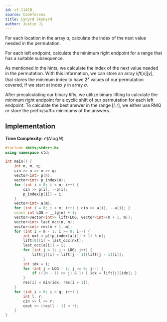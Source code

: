 ```yaml
---
id: cf-1142B
source: Codeforces
title: Lynyrd Skynyrd
author: Justin Ji
---
```


<Spoiler title = "Hint 1">

For each location in the array $a$, calculate the index of the next value
needed in the permutation.

</Spoiler>

<Spoiler title = "Hint 2">

For each left endpoint, calculate the minimum right endpoint for a range that
has a suitable subsequence.

</Spoiler>

<Spoiler title = "Explanation">

As mentioned in the hints, we calculate the index of the next value needed in
the permutation. With this information, we can store an array $lift[x][y]$,
that stores the minimum index to have $2^{x}$ values of our permutation covered,
if we start at index $y$ in array $a$.

After precalculating our binary lifts, we utilize binary lifting to calculate
the minimum right endpoint for a cyclic shift of our permutation for each left
endpoint. To calculate the best answer in the range $[l, r]$, we either use
RMQ or store the prefix/suffix minimums of the answers.

## Implementation

**Time Complexity:** $\mathcal{O}(N\log{N})$

<LanguageSection>
<CPPSection>

```cpp
#include <bits/stdc++.h>
using namespace std;

int main() {
	int n, m, q;
	cin >> n >> m >> q;
	vector<int> p(n);
	vector<int> p_index(n);
	for (int i = 0; i < n; i++) {
		cin >> p[i], --p[i];
		p_index[p[i]] = i;
	}
	vector<int> a(m);
	for (int i = 0; i < m; i++) { cin >> a[i], --a[i]; }
	const int LOG = __lg(n) + 1;
	vector<vector<int>> lift(LOG, vector<int>(m + 1, m));
	vector<int> last_occ(n, m);
	vector<int> res(m + 1, m);
	for (int i = m - 1; i >= 0; i--) {
		int nxt = p[(p_index[a[i]] + 1) % n];
		lift[0][i] = last_occ[nxt];
		last_occ[a[i]] = i;
		for (int j = 1; j < LOG; j++) {
			lift[j][i] = lift[j - 1][lift[j - 1][i]];
		}
		int idx = i;
		for (int j = LOG - 1; j >= 0; j--) {
			if (((n - 1) >> j) & 1) { idx = lift[j][idx]; }
		}
		res[i] = min(idx, res[i + 1]);
	}
	for (int i = 0; i < q; i++) {
		int l, r;
		cin >> l >> r;
		cout << (res[l - 1] < r);
	}
}
```

</CPPSection>
</LanguageSection>

</Spoiler>
